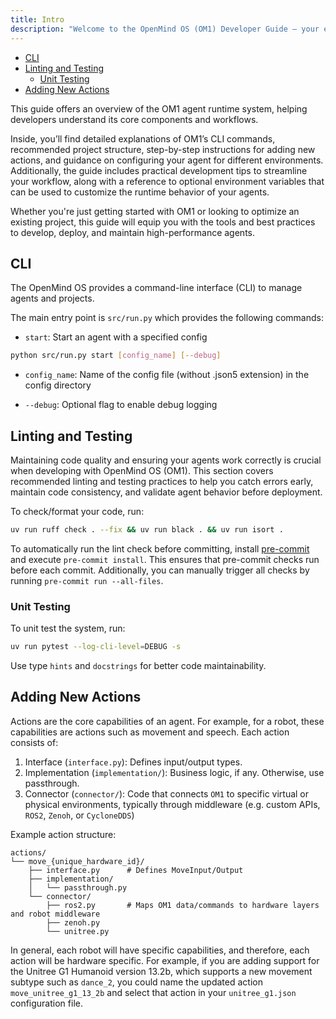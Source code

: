 ---
title: Intro
description: "Welcome to the OpenMind OS (OM1) Developer Guide — your essential resource for building, configuring, and managing agents within the OM1 runtime environment."
---

- [CLI](#cli)
- [Linting and Testing](#linting-and-testing)
  * [Unit Testing](#unit-testing)
- [Adding New Actions](#adding-new-actions)

This guide offers an overview of the OM1 agent runtime system, helping developers understand its core components and workflows.

Inside, you’ll find detailed explanations of OM1’s CLI commands, recommended project structure, step-by-step instructions for adding new actions, and guidance on configuring your agent for different environments. Additionally, the guide includes practical development tips to streamline your workflow, along with a reference to optional environment variables that can be used to customize the runtime behavior of your agents.

Whether you're just getting started with OM1 or looking to optimize an existing project, this guide will equip you with the tools and best practices to develop, deploy, and maintain high-performance agents.

## CLI

The OpenMind OS provides a command-line interface (CLI) to manage agents and projects. 

The main entry point is `src/run.py` which provides the following commands:

- `start`: Start an agent with a specified config

```bash Start an agent with a specified config
python src/run.py start [config_name] [--debug]
```

- `config_name`: Name of the config file (without .json5 extension) in the config directory

- `--debug`: Optional flag to enable debug logging

## Linting and Testing

Maintaining code quality and ensuring your agents work correctly is crucial when developing with OpenMind OS (OM1). This section covers recommended linting and testing practices to help you catch errors early, maintain code consistency, and validate agent behavior before deployment.

To check/format your code, run: 
```bash
uv run ruff check . --fix && uv run black . && uv run isort .
```

To automatically run the lint check before committing, install [pre-commit](https://pre-commit.com/) and execute `pre-commit install`. This ensures that pre-commit checks run before each commit. Additionally, you can manually trigger all checks by running `pre-commit run --all-files`.

### Unit Testing 

To unit test the system, run:
```bash
uv run pytest --log-cli-level=DEBUG -s
```

Use type `hints` and `docstrings` for better code maintainability.

## Adding New Actions

Actions are the core capabilities of an agent. For example, for a robot, these capabilities are actions such as movement and speech. Each action consists of:

1. Interface (`interface.py`): Defines input/output types.
2. Implementation (`implementation/`): Business logic, if any. Otherwise, use passthrough.
3. Connector (`connector/`): Code that connects `OM1` to specific virtual or physical environments, typically through middleware (e.g. custom APIs, `ROS2`, `Zenoh`, or `CycloneDDS`)

Example action structure:

```tree Example Action Structure
actions/
└── move_{unique_hardware_id}/
    ├── interface.py      # Defines MoveInput/Output
    ├── implementation/
    │   └── passthrough.py
    └── connector/
        ├── ros2.py       # Maps OM1 data/commands to hardware layers and robot middleware
        ├── zenoh.py
        └── unitree.py
```

In general, each robot will have specific capabilities, and therefore, each action will be hardware specific. For example, if you are adding support for the Unitree G1 Humanoid version 13.2b, which supports a new movement subtype such as `dance_2`, you could name the updated action `move_unitree_g1_13_2b` and select that action in your `unitree_g1.json` configuration file.


